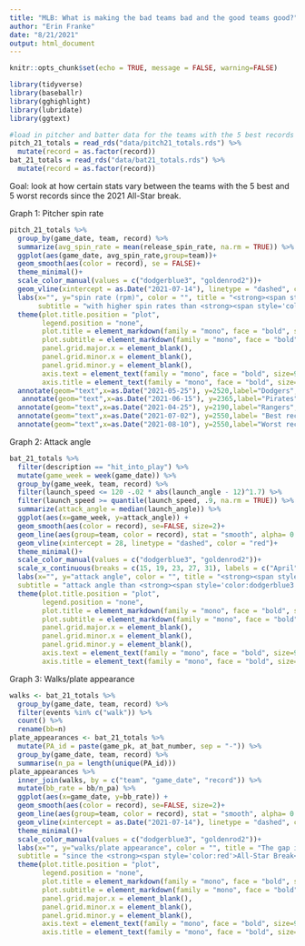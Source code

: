 ```yaml
---
title: "MLB: What is making the bad teams bad and the good teams good?"
author: "Erin Franke"
date: "8/21/2021"
output: html_document
---
```


```r
knitr::opts_chunk$set(echo = TRUE, message = FALSE, warning=FALSE)
```

```r
library(tidyverse)
library(baseballr)
library(gghighlight)
library(lubridate)
library(ggtext)

#load in pitcher and batter data for the teams with the 5 best records since the allstar break and the teams with the 5 worst records 
pitch_21_totals = read_rds("data/pitch21_totals.rds") %>%
  mutate(record = as.factor(record))
bat_21_totals = read_rds("data/bat21_totals.rds") %>%
  mutate(record = as.factor(record))
```

Goal: look at how certain stats vary between the teams with the 5 best and 5 worst records since the 2021 All-Star break.

Graph 1: Pitcher spin rate
```r
pitch_21_totals %>%
  group_by(game_date, team, record) %>%
  summarize(avg_spin_rate = mean(release_spin_rate, na.rm = TRUE)) %>%
  ggplot(aes(game_date, avg_spin_rate,group=team))+
  geom_smooth(aes(color = record), se = FALSE)+
  theme_minimal()+
  scale_color_manual(values = c("dodgerblue3", "goldenrod2"))+
  geom_vline(xintercept = as.Date("2021-07-14"), linetype = "dashed", color = "red")+
  labs(x="", y="spin rate (rpm)", color = "", title = "<strong><span style='color:goldenrod2'>The MLB teams with the 5 best records</span></strong></b> since the <strong><span style='color:red'>All-Star Break</span></strong></b> tend to have pitched", 
       subtitle = "with higher spin rates than <strong><span style='color:dodgerblue3'>the teams with the 5 worst records</span></strong></b> since the break")+
  theme(plot.title.position = "plot", 
        legend.position = "none",
        plot.title = element_markdown(family = "mono", face = "bold", size = 10),
        plot.subtitle = element_markdown(family = "mono", face = "bold", size = 10),
        panel.grid.major.x = element_blank(), 
        panel.grid.minor.x = element_blank(),
        panel.grid.minor.y = element_blank(),
        axis.text = element_text(family = "mono", face = "bold", size=9), 
        axis.title = element_text(family = "mono", face = "bold", size=9))+
  annotate(geom="text",x=as.Date("2021-05-25"), y=2520,label="Dodgers", family = "mono", fontface="bold", cex = 3.3, color = "goldenrod2")+
   annotate(geom="text",x=as.Date("2021-06-15"), y=2365,label="Pirates", family = "mono", fontface="bold", cex = 3.3, color = "dodgerblue3")+
  annotate(geom="text",x=as.Date("2021-04-25"), y=2190,label="Rangers", family = "mono", fontface="bold", cex = 3.3, color = "dodgerblue3")+
  annotate(geom="text",x=as.Date("2021-07-02"), y=2550,label= "Best records: \nYankees \nBrewers \nRays \nBraves \nDodgers", family = "mono", fontface="bold", cex = 3.3, color = "goldenrod2")+
  annotate(geom="text",x=as.Date("2021-08-10"), y=2550,label="Worst records: \nRangers \nCubs \nOrioles \nPirates \nMarlins", family = "mono", fontface="bold", cex = 3.3, color = "dodgerblue3")
```

Graph 2: Attack angle
```r
bat_21_totals %>%
  filter(description == "hit_into_play") %>%
  mutate(game_week = week(game_date)) %>%
  group_by(game_week, team, record) %>% 
  filter(launch_speed <= 120 -.02 * abs(launch_angle - 12)^1.7) %>%
  filter(launch_speed >= quantile(launch_speed, .9, na.rm = TRUE)) %>%
  summarize(attack_angle = median(launch_angle)) %>%
  ggplot(aes(x=game_week, y=attack_angle)) +
  geom_smooth(aes(color = record), se=FALSE, size=2)+
  geom_line(aes(group=team, color = record), stat = "smooth", alpha= 0.2, size=1.25, se = FALSE)+
  geom_vline(xintercept = 28, linetype = "dashed", color = "red")+
  theme_minimal()+
  scale_color_manual(values = c("dodgerblue3", "goldenrod2"))+
  scale_x_continuous(breaks = c(15, 19, 23, 27, 31), labels = c("April", "May", "June", "July", "August"))+
  labs(x="", y="attack angle", color = "", title = "<strong><span style='color:goldenrod2'>The five highest performing teams</span></strong></b> since the <strong><span style='color:red'>break</span></strong></b> on average have used a higher", 
  subtitle = "attack angle than <strong><span style='color:dodgerblue3'>the teams that have been performing poorly </span></strong></b>since the <strong><span style='color:red'>break</span></strong></b>")+
  theme(plot.title.position = "plot", 
        legend.position = "none",
        plot.title = element_markdown(family = "mono", face = "bold", size = 10),
        plot.subtitle = element_markdown(family = "mono", face = "bold", size = 10),
        panel.grid.major.x = element_blank(), 
        panel.grid.minor.x = element_blank(),
        panel.grid.minor.y = element_blank(),
        axis.text = element_text(family = "mono", face = "bold", size=9), 
        axis.title = element_text(family = "mono", face = "bold", size=9))
```

Graph 3: Walks/plate appearance
```r
walks <- bat_21_totals %>%
  group_by(game_date, team, record) %>%
  filter(events %in% c("walk")) %>%
  count() %>%
  rename(bb=n)
plate_appearances <- bat_21_totals %>%
  mutate(PA_id = paste(game_pk, at_bat_number, sep = "-")) %>%
  group_by(game_date, team, record) %>%
  summarise(n_pa = length(unique(PA_id)))
plate_appearances %>%
  inner_join(walks, by = c("team", "game_date", "record")) %>%
  mutate(bb_rate = bb/n_pa) %>%
  ggplot(aes(x=game_date, y=bb_rate)) +
  geom_smooth(aes(color = record), se=FALSE, size=2)+
  geom_line(aes(group=team, color = record), stat = "smooth", alpha= 0.2, size=1.25, se = FALSE)+
  geom_vline(xintercept = as.Date("2021-07-14"), linetype = "dashed", color = "red")+
  theme_minimal()+
  scale_color_manual(values = c("dodgerblue3", "goldenrod2"))+
  labs(x="", y="walks/plate appearance", color = "", title = "The gap in walks/plate appearance has widened for<strong><span style='color:goldenrod2'> the 5 teams with the best records</span></strong></b>", 
  subtitle = "since the <strong><span style='color:red'>All-Star Break</span></strong></b> versus the <strong><span style='color:dodgerblue3'>5 teams with the worst records</span></strong></b> since the break")+
  theme(plot.title.position = "plot", 
        legend.position = "none",
        plot.title = element_markdown(family = "mono", face = "bold", size = 10),
        plot.subtitle = element_markdown(family = "mono", face = "bold", size = 10),
        panel.grid.major.x = element_blank(), 
        panel.grid.minor.x = element_blank(),
        panel.grid.minor.y = element_blank(),
        axis.text = element_text(family = "mono", face = "bold", size=9), 
        axis.title = element_text(family = "mono", face = "bold", size=9))
```

